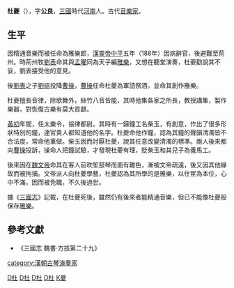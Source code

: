 '''杜夔'''（{{bd|？||？||catIdx=D杜}}），字'''公良'''，[[三國|三國]]時代[[河南|河南]]人。古代[[音樂家|音樂家]]。

==生平==

因精通音樂而被任命為雅樂郎，[[漢靈帝|漢靈帝]][[中平|中平]]五年（188年）因病辭官，後避難至荊州。時荊州牧[[劉表|劉表]]命其與[[孟曜|孟曜]]同為天子編[[雅樂|雅樂]]，又想在聽堂演奏，杜夔勸說其不妥，劉表接受他的意見。

後[[劉表|劉表]]之子[[劉琮|劉琮]]投降[[曹操|曹操]]，[[曹操|曹操]]任命杜夔為軍諮祭酒，並命其創作雅樂。

杜夔擅長音律，除歌舞外，絲竹八音皆能，其時他集各家之所長，教授講集，製作樂器，對恢復古樂有莫大貢獻。

[[黃初|黃初]]年間，任太樂令，協律都尉。其時有一鑄鐘工名柴玉，有創意，作出了很多形狀特別的鐘，達官貴人都知道他的名字。杜夔命他作鐘，認為其鐘的聲韻清濁皆不合法度，常命他重做。柴玉因而討厭杜夔，說其任意改變清濁的標準。兩人後來都向[[曹操|曹操]]投訴，操命人把鐘試驗，才發現杜夔有理，貶柴玉和其兒子為養馬工。

後來因在[[魏文帝|魏文帝]]命其在客人前吹笙鼓琴而面有難色，漸被文帝疏遠，後又因其他緣故而被拘捕。文帝派人向杜夔學藝，杜夔認為其所學的是雅樂，以仕宦為本位，心中不滿，因而被免職，不久後過世。

據《[[三國志|三國志]]》記載，在杜夔死後，雖然仍有後來者能精通音樂，但已不能像杜夔般保存[[雅樂|雅樂]]。

==參考文獻==
* 《三國志 魏書·方技第二十九》

{{三国志}}
{{三国人物小作品}}
[[Category:三國政治人物|D杜]]
[[Category:曹魏政治人物|D杜]]
[[Category:三國人|D杜]]
[[Category:河南人|D杜]]
[[Category:杜姓|K夔]]
[[category:漢朝古琴演奏家|category:漢朝古琴演奏家]]